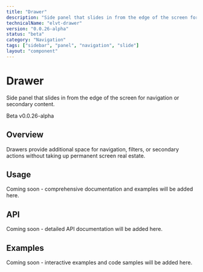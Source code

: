 ```yaml
---
title: "Drawer"
description: "Side panel that slides in from the edge of the screen for navigation or secondary content."
technicalName: "elvt-drawer"
version: "0.0.26-alpha"
status: "beta"
category: "Navigation"
tags: ["sidebar", "panel", "navigation", "slide"]
layout: "component"
---
```


# Drawer

Side panel that slides in from the edge of the screen for navigation or secondary content.

<elvt-badge tone="primary" size="small">Beta</elvt-badge> <elvt-badge tone="neutral" size="small">v0.0.26-alpha</elvt-badge>

## Overview

Drawers provide additional space for navigation, filters, or secondary actions without taking up permanent screen real estate.

## Usage

Coming soon - comprehensive documentation and examples will be added here.

## API

Coming soon - detailed API documentation will be added here.

## Examples

Coming soon - interactive examples and code samples will be added here.